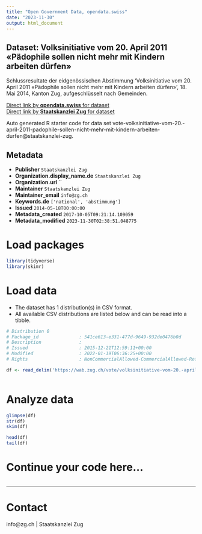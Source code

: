 ```yaml
---
title: "Open Government Data, opendata.swiss"
date: "2023-11-30"
output: html_document
---
```


## Dataset: Volksinitiative vom 20. April 2011 «Pädophile sollen nicht mehr mit Kindern arbeiten dürfen»

Schlussresultate der eidgenössischen Abstimmung 'Volksinitiative vom 20. April 2011 «Pädophile sollen nicht mehr mit Kindern arbeiten dürfen»', 18. Mai 2014, Kanton Zug, aufgeschlüsselt nach Gemeinden.

[Direct link by **opendata.swiss** for dataset](https://opendata.swiss/de/dataset/volksinitiative-vom-20-april-2011-padophile-sollen-nicht-mehr-mit-kindern-arbeiten-durfen)<br>
[Direct link by **Staatskanzlei Zug** for dataset](https://wab.zug.ch/vote/volksinitiative-vom-20.-april-2011-padophile-sollen-nicht-mehr-mit-kindern-arbeiten-durfen/data)

Auto generated R starter code for data set vote-volksinitiative-vom-20.-april-2011-padophile-sollen-nicht-mehr-mit-kindern-arbeiten-durfen@staatskanzlei-zug.

## Metadata

- **Publisher** `Staatskanzlei Zug`
- **Organization.display_name.de** `Staatskanzlei Zug`
- **Organization.url** ``
- **Maintainer** `Staatskanzlei Zug`
- **Maintainer_email** `info@zg.ch`
- **Keywords.de** `['national', 'abstimmung']`
- **Issued** `2014-05-18T00:00:00`
- **Metadata_created** `2017-10-05T09:21:14.109059`
- **Metadata_modified** `2023-11-30T02:38:51.048775`


# Load packages

```r

library(tidyverse)
library(skimr)

```

# Load data

-   The dataset has 1 distribution(s) in CSV format.
-   All available CSV distributions are listed below and can be read into a tibble.

```r

# Distribution 0
# Package_id               : 541ce613-e331-477d-9649-932de0476b0d
# Description              : 
# Issued                   : 2015-12-21T12:59:11+00:00
# Modified                 : 2022-01-19T06:36:25+00:00
# Rights                   : NonCommercialAllowed-CommercialAllowed-ReferenceRequired

df <- read_delim('https://wab.zug.ch/vote/volksinitiative-vom-20.-april-2011-padophile-sollen-nicht-mehr-mit-kindern-arbeiten-durfen/data-csv')



```

# Analyze data

```r

glimpse(df)
str(df)
skim(df)

head(df)
tail(df)

```

# Continue your code here...

```r

```

------------------------------------------------------------------------

# Contact

info@zg.ch | Staatskanzlei Zug
